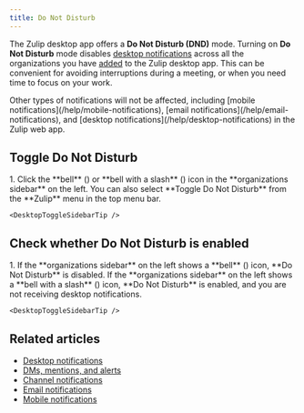 ```yaml
---
title: Do Not Disturb
---
```






The Zulip desktop app offers a **Do Not Disturb (DND)** mode. Turning on **Do Not
Disturb** mode disables [desktop notifications](/help/desktop-notifications)
across all the organizations you have
[added](/help/logging-in#log-in-to-a-new-organization) to the Zulip desktop app.
This can be convenient for avoiding interruptions during a meeting, or when you need
time to focus on your work.

<ZulipNote>
  Other types of notifications will not be affected, including [mobile
  notifications](/help/mobile-notifications), [email
  notifications](/help/email-notifications), and [desktop
  notifications](/help/desktop-notifications) in the Zulip web app.
</ZulipNote>

## Toggle Do Not Disturb

<Tabs>
  <TabItem label="Desktop">
    <Steps>
      1. Click the **bell** (<BellIcon />) or **bell with a slash** (<BellSlashIcon />) icon in the **organizations sidebar** on the
         left. You can also select **Toggle Do Not Disturb** from the **Zulip** menu in
         the top menu bar.
    </Steps>

    <DesktopToggleSidebarTip />
  </TabItem>
</Tabs>

## Check whether Do Not Disturb is enabled

<Tabs>
  <TabItem label="Desktop">
    <Steps>
      1. If the **organizations sidebar** on the left shows a **bell** (<BellIcon />) icon, **Do Not Disturb** is disabled. If the **organizations
         sidebar** on the left shows a **bell with a slash** (<BellSlashIcon />) icon, **Do Not Disturb** is enabled, and you are not
         receiving desktop notifications.
    </Steps>

    <DesktopToggleSidebarTip />
  </TabItem>
</Tabs>

## Related articles

* [Desktop notifications](/help/desktop-notifications)
* [DMs, mentions, and alerts](/help/dm-mention-alert-notifications)
* [Channel notifications](/help/channel-notifications)
* [Email notifications](/help/email-notifications)
* [Mobile notifications](/help/mobile-notifications)
